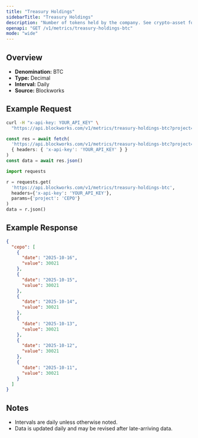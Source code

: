 ```yaml
---
title: "Treasury Holdings"
sidebarTitle: "Treasury Holdings"
description: "Number of tokens held by the company. See crypto-asset for asset indicator"
openapi: "GET /v1/metrics/treasury-holdings-btc"
mode: "wide"
---
```


## Overview

- **Denomination:** BTC
- **Type:** Decimal
- **Interval:** Daily
- **Source:** Blockworks

## Example Request

<CodeGroup>

```bash cURL
curl -H "x-api-key: YOUR_API_KEY" \
  "https://api.blockworks.com/v1/metrics/treasury-holdings-btc?project=CEPO"
```

```typescript TypeScript
const res = await fetch(
  'https://api.blockworks.com/v1/metrics/treasury-holdings-btc?project=CEPO',
  { headers: { 'x-api-key': 'YOUR_API_KEY' } }
)
const data = await res.json()
```

```python Python
import requests

r = requests.get(
  'https://api.blockworks.com/v1/metrics/treasury-holdings-btc',
  headers={'x-api-key': 'YOUR_API_KEY'},
  params={'project': 'CEPO'}
)
data = r.json()
```

</CodeGroup>

## Example Response

```json
{
  "cepo": [
    {
      "date": "2025-10-16",
      "value": 30021
    },
    {
      "date": "2025-10-15",
      "value": 30021
    },
    {
      "date": "2025-10-14",
      "value": 30021
    },
    {
      "date": "2025-10-13",
      "value": 30021
    },
    {
      "date": "2025-10-12",
      "value": 30021
    },
    {
      "date": "2025-10-11",
      "value": 30021
    }
  ]
}
```

## Notes
- Intervals are daily unless otherwise noted.
- Data is updated daily and may be revised after late-arriving data.